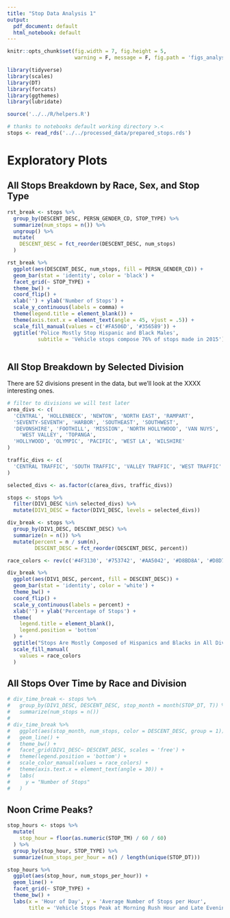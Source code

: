 ```yaml
---
title: "Stop Data Analysis 1"
output:
  pdf_document: default
  html_notebook: default
---
```



```r
knitr::opts_chunk$set(fig.width = 7, fig.height = 5,
                      warning = F, message = F, fig.path = 'figs_analysis_1/')
```

```r
library(tidyverse)
library(scales)
library(DT)
library(forcats)
library(ggthemes)
library(lubridate)

source('../../R/helpers.R')

# thanks to notebooks default working directory >.<
stops <- read_rds('../../processed_data/prepared_stops.rds')
```

# Exploratory Plots

## All Stops Breakdown by Race, Sex, and Stop Type
```r
rst_break <- stops %>%
  group_by(DESCENT_DESC, PERSN_GENDER_CD, STOP_TYPE) %>%
  summarize(num_stops = n()) %>%
  ungroup() %>%
  mutate(
    DESCENT_DESC = fct_reorder(DESCENT_DESC, num_stops)
  )

rst_break %>%
  ggplot(aes(DESCENT_DESC, num_stops, fill = PERSN_GENDER_CD)) + 
  geom_bar(stat = 'identity', color = 'black') + 
  facet_grid(~ STOP_TYPE) + 
  theme_bw() + 
  coord_flip() + 
  xlab('') + ylab('Number of Stops') +
  scale_y_continuous(labels = comma) + 
  theme(legend.title = element_blank()) + 
  theme(axis.text.x = element_text(angle = 45, vjust = .5)) + 
  scale_fill_manual(values = c('#FA506D', '#356589')) + 
  ggtitle('Police Mostly Stop Hispanic and Black Males',
          subtitle = 'Vehicle stops compose 76% of stops made in 2015') 
  
```

## All Stop Breakdown by Selected Division
There are 52 divisions present in the data, but we'll look at the XXXX interesting ones.
```r
# filter to divisions we will test later
area_divs <- c(
  'CENTRAL', 'HOLLENBECK', 'NEWTON', 'NORTH EAST', 'RAMPART',
  'SEVENTY-SEVENTH', 'HARBOR', 'SOUTHEAST', 'SOUTHWEST',
  'DEVONSHIRE', 'FOOTHILL', 'MISSION', 'NORTH HOLLYWOOD', 'VAN NUYS',
    'WEST VALLEY', 'TOPANGA',
  'HOLLYWOOD', 'OLYMPIC', 'PACIFIC', 'WEST LA', 'WILSHIRE'
)

traffic_divs <- c(
  'CENTRAL TRAFFIC', 'SOUTH TRAFFIC', 'VALLEY TRAFFIC', 'WEST TRAFFIC'
)

selected_divs <- as.factor(c(area_divs, traffic_divs))

stops <- stops %>%
  filter(DIV1_DESC %in% selected_divs) %>%
  mutate(DIV1_DESC = factor(DIV1_DESC, levels = selected_divs))

div_break <- stops %>%
  group_by(DIV1_DESC, DESCENT_DESC) %>%
  summarize(n = n()) %>%
  mutate(percent = n / sum(n),
         DESCENT_DESC = fct_reorder(DESCENT_DESC, percent))

race_colors <- rev(c('#4F3130', '#753742', '#AA5042', '#D8BD8A', '#D8D78F', '#ABA361'))

div_break %>%
  ggplot(aes(DIV1_DESC, percent, fill = DESCENT_DESC)) + 
  geom_bar(stat = 'identity', color = 'white') + 
  theme_bw() + 
  coord_flip() + 
  scale_y_continuous(labels = percent) +
  xlab('') + ylab('Percentage of Stops') +
  theme(
    legend.title = element_blank(),
    legend.position = 'bottom'
  ) +
  ggtitle("Stops Are Mostly Composed of Hispanics and Blacks in All Divisions", subtitle = "Stops made in the South West, South East, Central, Seventy-Seventh Divisions predominantly on blacks") +
  scale_fill_manual(
    values = race_colors
  )
```

## All Stops Over Time by Race and Division
```r
# div_time_break <- stops %>%
#   group_by(DIV1_DESC, DESCENT_DESC, stop_month = month(STOP_DT, T)) %>%
#   summarize(num_stops = n())
# 
# div_time_break %>%
#   ggplot(aes(stop_month, num_stops, color = DESCENT_DESC, group = 1)) + 
#   geom_line() + 
#   theme_bw() + 
#   facet_grid(DIV1_DESC~ DESCENT_DESC, scales = 'free') +
#   theme(legend.position = 'bottom') + 
#   scale_color_manual(values = race_colors) + 
#   theme(axis.text.x = element_text(angle = 30)) + 
#   labs(
#     y = "Number of Stops"
#   )
```


## Noon Crime Peaks?
```r
stop_hours <- stops %>%
  mutate(
    stop_hour = floor(as.numeric(STOP_TM) / 60 / 60)
  ) %>%
  group_by(stop_hour, STOP_TYPE) %>%
  summarize(num_stops_per_hour = n() / length(unique(STOP_DT)))

stop_hours %>%
  ggplot(aes(stop_hour, num_stops_per_hour)) + 
  geom_line() + 
  facet_grid(~ STOP_TYPE) + 
  theme_bw() + 
  labs(x = 'Hour of Day', y = 'Average Number of Stops per Hour',
       title = 'Vehicle Stops Peak at Morning Rush Hour and Late Evenings')
```